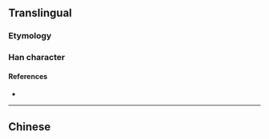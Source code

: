 {{also|掄}}
{{character info/new}}
==Translingual==

===Etymology===
{{Han simp|掄|f=侖|t=仑}}

===Han character===
{{Han char|rn=64|rad=手|as=04|sn=7|four=|canj=QOP|ids=⿰扌仑}}

====References====
* {{Han ref|kx=0422.121|hdz=31840.040|uh=62A1|ud=25249}}

----

==Chinese==
{{zh-see|掄}}